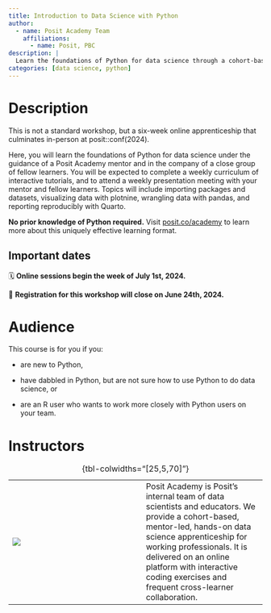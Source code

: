 ```yaml
---
title: Introduction to Data Science with Python
author:
  - name: Posit Academy Team
    affiliations:
      - name: Posit, PBC
description: |
  Learn the foundations of Python for data science through a cohort-based, mentor-led, hands-on apprenticeship for working professionals.
categories: [data science, python]
---
```


# Description

This is not a standard workshop, but a six-week online apprenticeship that culminates in-person at posit::conf(2024).

Here, you will learn the foundations of Python for data science under the guidance of a Posit Academy mentor and in the company of a close group of fellow learners. You will be expected to complete a weekly curriculum of interactive tutorials, and to attend a weekly presentation meeting with your mentor and fellow learners. Topics will include importing packages and datasets, visualizing data with plotnine, wrangling data with pandas, and reporting reproducibly with Quarto.

**No prior knowledge of Python required.** Visit [posit.co/academy](https://posit.co/products/enterprise/academy/) to learn more about this uniquely effective learning format.

::: callout-important
## Important dates

🗓️ **Online sessions begin the week of July 1st, 2024.**

🚫 **Registration for this workshop will close on June 24th, 2024.**
:::

# Audience

This course is for you if you:

-   are new to Python,

-   have dabbled in Python, but are not sure how to use Python to do data science, or

-   are an R user who wants to work more closely with Python users on your team.

# Instructors

|                         |     |                                                                                                                                                                                                                                                                                                   |
|-------------------|-------------------|----------------------------------|
| ![](images/academy.png) |     | Posit Academy is Posit's internal team of data scientists and educators. We provide a cohort-based, mentor-led, hands-on data science apprenticeship for working professionals. It is delivered on an online platform with interactive coding exercises and frequent cross-learner collaboration. |

: {tbl-colwidths="\[25,5,70\]"}
